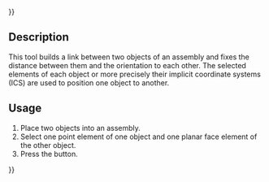 {{UnfinishedDocu{{#translation:}}}}
<languages/>

{{Docnav
|[[Assembly3_ConstraintPointsDistance|Points distance]]
|[[Assembly3_ConstraintPointLineDistance|Point line distance]]
|[[Assembly3_Workbench|Assembly3]]
|IconL=Assembly_ConstraintPointsDistance.svg
|IconR=Assembly_ConstraintPointLineDistance.svg
|IconC=Assembly3_workbench_icon.svg
}}

{{GuiCommand
|Name=Assembly3 ConstraintPointPlaneDistance
|Icon=Assembly_ConstraintPointPlaneDistance.svg
|Workbenches=[[Assembly3_Workbench|Assembly3]]
}}

== Description ==

This tool builds a link between two objects of an assembly and fixes the distance between them and the orientation to each other. The selected elements of each object or more precisely their implicit coordinate systems (ICS) are used to position one object to another.

== Usage == 

# Place two objects into an assembly.
# Select one point element of one object and one planar face element of the other object.
# Press the {{Button|[[Image:Assembly_ConstraintPointPlaneDistance.svg|16px]] [[Assembly3_ConstraintPointPlaneDistance|Point plane distance]]}} button.

   
{{Docnav
|[[Assembly3_ConstraintPointsDistance|Points distance]]
|[[Assembly3_ConstraintPointLineDistance|Point line distance]]
|[[Assembly3_Workbench|Assembly3]]
|IconL=Assembly_ConstraintPointsDistance.svg
|IconR=Assembly_ConstraintPointLineDistance.svg
|IconC=Assembly3_workbench_icon.svg
}}

{{Userdocnavi{{#translation:}}}}